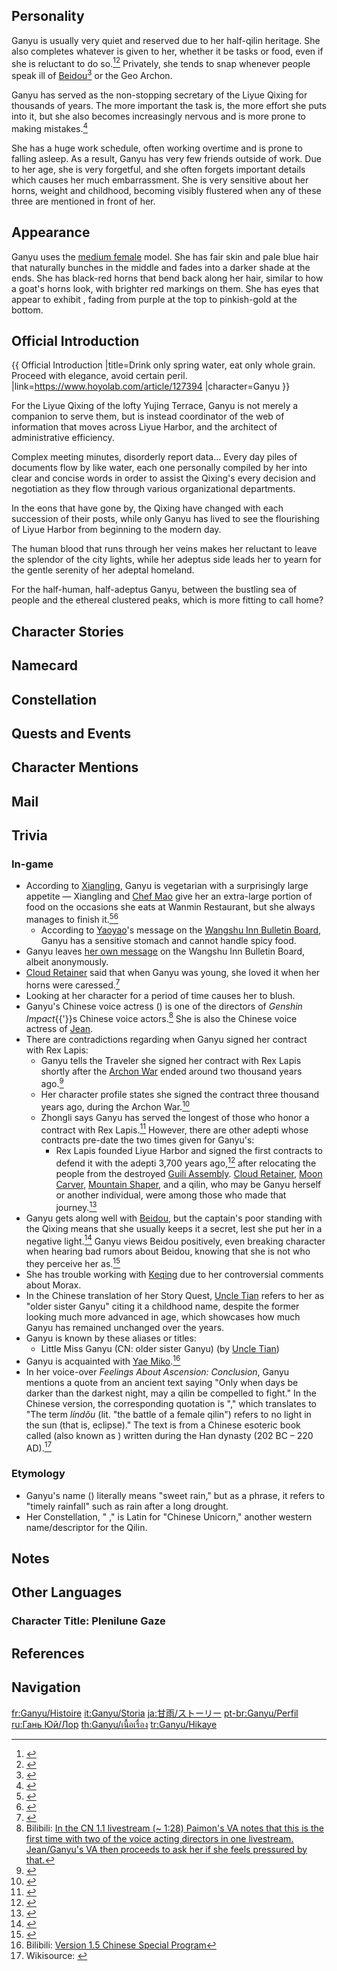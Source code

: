 {{CharacterTabs}}
{{Quote|The secretary to the Liyue Qixing. The blood of both human and illuminated beast flows within her veins.<br />Graceful and quiet by nature, yet the gentle disposition of qilin sees not even the slightest conflict with even the most arduous of workloads.<br />After all, Ganyu firmly believes that all the work she does is in honor of her contract with Rex Lapis, seeking the well-being of all living things within Liyue.|Description from the Official Website<ref>Official ''Genshin Impact'' Website: [https://genshin.hoyoverse.com/en/character/liyue?char=11 Ganyu]</ref>}}

==Personality==
{{Quote|The secretary at [[Yuehai Pavilion]]. The blood of the qilin, an illuminated beast, flows within her veins.|In-game character attributes and profile page text}}
Ganyu is usually very quiet and reserved due to her half-qilin heritage. She also completes whatever is given to her, whether it be tasks or food, even if she is reluctant to do so.<ref>{{Ref/VO|Keqing|About Ganyu: Skepticism}}</ref><ref>{{Ref/NPC|Chef Mao}}</ref> Privately, she tends to snap whenever people speak ill of [[Beidou]]<ref>{{Ref/VO|Ganyu|About Beidou}}</ref> or the Geo Archon.

Ganyu has served as the non-stopping secretary of the Liyue Qixing for thousands of years. The more important the task is, the more effort she puts into it, but she also becomes increasingly nervous and is more prone to making mistakes.<ref>{{Ref/CS|Ganyu|2}}</ref>

She has a huge work schedule, often working overtime and is prone to falling asleep. As a result, Ganyu has very few friends outside of work. Due to her age, she is very forgetful, and she often forgets important details which causes her much embarrassment. She is very sensitive about her horns, weight and childhood, becoming visibly flustered when any of these three are mentioned in front of her.

==Appearance==
{{See also|Frostdew Trail}}
<!-- Keep appearance section short and concise. Limit to 3-4 sentences. Outfits should be described on the outfit pages. -->
Ganyu uses the [[:Category:Medium Female Characters|medium female]] model. She has fair skin and pale blue hair that naturally bunches in the middle and fades into a darker shade at the ends. She has black-red horns that bend back along her hair, similar to how a goat's horns look, with brighter red markings on them. She has eyes that appear to exhibit {{w|Heterochromia_iridum#Sectoral|sectoral heterochromia}}, fading from purple at the top to pinkish-gold at the bottom.

==Official Introduction==
{{
Official Introduction
|title=Drink only spring water, eat only whole grain. Proceed with elegance, avoid certain peril.
|link=https://www.hoyolab.com/article/127394
|character=Ganyu
}}
{{Quote|It is said that the qilin carry an auspicious grace, yet who knows of the loneliness of a benevolent being among the sea of people?|Tianshu of the Liyue Qixing}}

For the Liyue Qixing of the lofty Yujing Terrace, Ganyu is not merely a companion to serve them, but is instead coordinator of the web of information that moves across Liyue Harbor, and the architect of administrative efficiency.

Complex meeting minutes, disorderly report data... Every day piles of documents flow by like water, each one personally compiled by her into clear and concise words in order to assist the Qixing's every decision and negotiation as they flow through various organizational departments.

In the eons that have gone by, the Qixing have changed with each succession of their posts, while only Ganyu has lived to see the flourishing of Liyue Harbor from beginning to the modern day.

The human blood that runs through her veins makes her reluctant to leave the splendor of the city lights, while her adeptus side leads her to yearn for the gentle serenity of her adeptal homeland.

For the half-human, half-adeptus Ganyu, between the bustling sea of people and the ethereal clustered peaks, which is more fitting to call home?

==Character Stories==
{{Character Story
|title1        = Character Details
|text1         = <p>Though many in [[Liyue]] are fascinated by life in [[Yujing Terrace]], its day-to-day operations and rules are a mystery to them.</p><p>They are aware that the [[Liyue Qixing]] are the cream of the crop who hold the fate of the city in their hands, but the calculations and data behind the Qixing's every decision are far harder to grasp.</p><p>The people understand that the new policies announced each year will change the dynamics of the market, yet none can comprehend how policy is plucked from complex meeting minutes and compiled into something easier on the human eye.</p><p>As the secretary of [[Yuehai Pavilion]], Ganyu undertakes many tasks that ordinary folk do not see.</p><p>For those that have witnessed her standing by the dock at daybreak, enjoying her breakfast in silence, it is difficult to imagine her in such a post.</p><p>Even still, by the time the sun has fully risen, she will have returned to Yuehai Pavilion overlooking Yujing Terrace, to continue to fulfill her contract.</p><p>A contract that she signed three thousand years ago with [[Rex Lapis]].</p>
|mention1      = Morax

|title2        = Character Story 1
|friendship2   = 2
|text2         = <p>Ganyu is not the secretary of any one leader in the Liyue Qixing but is instead the general secretary for the entire organization. Under her gentle exterior, Ganyu is as persevering as stone itself. This was something that Rex Lapis, the leader of the adepti, noticed very early on. Thus when the Liyue Qixing first emerged ages ago, Ganyu was their secretary. Through the years and the changes in the Qixing's roster, Ganyu has remained by their side as a constant. This has also meant that the mountainous piles of paperwork from the various departments and bureaus in Liyue have fallen upon Ganyu's shoulders. But though her workload has increased seven, a hundred, or even a thousandfold, her sense of responsibility has never wavered. Someone once queried as to the source of her motivation and received an answer that was not quite congruous with the question. "What I've done... is nothing compared to what Rex Lapis has accomplished."</p>
|mention2      = Morax

|title3        = Character Story 2
|friendship3   = 3
|text3         = <p>"I work for the well-being of all living things in Liyue."</p><p>Under almost all circumstances, Ganyu is a very trustworthy secretary.</p><p>It is hard to imagine anyone outperforming her in the face of such an enormous workload, especially given her unique and penetrating insights into all of Liyue's matters.</p><p>Nevertheless, her reliability can only be guaranteed under "almost all circumstances."</p><p>The more important the matter, the more Ganyu strives for perfection, and the more nervous she becomes. Under pressure, her nervousness does result in the occasional error.</p><p>One such incident occurred during the Rite of Descension, without doubt the most important annual event in Liyue's calendar.</p><p>Ganyu was three minutes late for the Rite and had to squeeze through the crowd in full view of all.</p><p>Later on, with a face as red as a tomato, she stammered her way through an unconvincing explanation, all the while apologizing profusely to Rex Lapis in her heart.</p><p>Her colleagues guessed that there must be some reason for the mistake.</p><p>Those who did not know her well saw that Rex Lapis did not mind, and thus paid the incident no attention.</p><p>Those closer to her worried in private, and asked if she needed a workload adjustment or a short vacation, but Ganyu refused.</p><p>"I spent two hours making sure that I wasn't wearing anything too similar to last year's Rite..."</p><p>Needless to say, Ganyu was not about to admit to this being the real reason for her tardiness!</p>
|mention3      = Morax

|title4        = Character Story 3
|friendship4   = 4
|text4         = <p>How long is a thousand years?</p><p>Long enough for the [[Glaze Lily|Glaze Lilies]] that once teemed throughout [[Dihua Marsh]] to be wiped out by floodwaters, and long enough for the thriving settlement that sprung up upon [[Guili Plains]] to come to ruin in war.</p><p>How short is a thousand years?</p><p>To Ganyu, it has felt shorter than the blink of an eye.</p><p>Throughout a passage of time unimaginable to mortals, Ganyu has been working on all manner of things at Yujing Terrace.</p><p>She recorded the raising and demolishing of every building, and witnessed the rise to prosperity of every industry.</p><p>Ganyu's sense of objectivity towards the passage of time comes from the endless reams of data she must trawl through, and from the ever-increasing number of colors she finds that she needs to categorize it all.</p><p>All this time, her mindset has never changed &mdash; she constantly wavers between her human and adeptus halves.</p><p>On one hand, Ganyu the [[qilin]] finds it difficult to comprehend mortal squabbles.</p><p>But on the other hand, her human blood reminds her always to hold out hope that she might someday be able to fit in.</p>
|mention4      = 

|title5        = Character Story 4
|friendship5   = 5
|text5         = <p>Outside the confines of her work, Ganyu very quickly shows how different she is from most other people.</p><p>She has a habit of taking afternoon naps and has a shockingly accurate internal clock. When lunch hour arrives, no matter where she is, she will simply curl up into a ball and fall asleep on the spot. Even the raucous dancing of hilichurls will fail to wake her.</p><p>These habits were at first just a running joke within the Liyue Qixing.</p><p>But once, after accompanying the then-[[Tianxuan]] to lunch outside the city, a well-fed Ganyu simply crawled into the nearest roadside haystack. She ended up being transported all the way to Dihua Marsh, awakening only after bumping her head during the unloading.</p><p>Unable to find Ganyu anywhere over the subsequent three hours, and knowing that she would not depart unannounced, the Tianxuan almost filed a missing person report.</p><p>After receiving a stern admonishment to "only take afternoon naps where it's safe," Ganyu retorted:</p><p>"Well... isn't everywhere in Liyue safe?"</p><p>Perhaps, with the mixture of human and illuminated beast blood flowing through her veins, Ganyu's understanding of the world's affairs is a little different to that of most humans.</p>
|mention5      = 

|title6        = Character Story 5
|friendship6   = 6
|text6         = <p>Ganyu's qilin heritage is little-known in [[Liyue Harbor]].</p><p>Whenever she is asked by someone walking along [[Feiyun Slope]] as to the obvious protrusions in her hair, she says that they are ornamental heirlooms.</p><p>"If I told them the truth, they would distance themselves from me..."</p><p>Despite never having been on particularly close terms with Liyue's citizens in the first place, Ganyu would still not consider distancing to be a good thing.</p><p>Her more important reason for hiding the truth is to prevent curious onlookers from touching her qilin horns.</p><p>After all, a qilin's horns are a sensitive part of their body, both physically and mentally speaking.</p><p>Another secret that Ganyu is anxious to keep hidden is the fact that she is watching her physique.</p><p>The qilin are strict vegetarians, but Liyue is a veritable powerhouse of gastronomical delights, one in which even vegetarians struggle to control their appetites.</p><p>Ganyu, who has grown accustomed to city life, is thus very vigilant in matters concerning her weight and physique.</p><p>Whenever she finds herself being drawn towards some delicious dish, she will attempt to reassert her self-control. For Ganyu, the difficulty of such a challenge is second only to finding a Flaming Flower atop Dragonspine.</p><p>But she is not one to give up half-way through the ascent.</p><p>During the Archon War, she once choked a giant monster to death with ease after getting lodged in its throat when it tried to eat her, said monster having fatally underestimated quite how wide her waistline was.</p><p>For Ganyu, avoiding any similarly embarrassing episodes in the future is an absolute must.</p>
|mention6      = 

|title7        = The Flora of Yujing Terrace
|friendship7   = 4
|text7         = <p>Handwritten notes detail the morphological features and behaviors of the plants in Yujing Terrace, with each beautiful stroke penned by Ganyu's own hand.</p><p>The notes are succinct, comprehensive, and well-categorized, and even offer some insights that one would be hard-pressed to find elsewhere on the market.</p><p>These include pointers on caring for Glaze Lilies and methods for grafting [[Silk Flower]]s.</p><p>In readability and scientific accessibility, they come close to the standard of official publications.</p><p>Or rather, this is the experience if one starts reading from the front.</p><p>Skip to near the end, however, and one may well be left dumbfounded.</p><p>The final few pages are a shocking rash of black ink and frantically scribbled-out text.</p><p>Reading patiently and painstakingly between the lines, one might just discover that these notes were, at one time, various methods for vegetable cultivation.</p><p>"But if I learn to grow vegetables, I'll be even less able to control my appetite."</p><p>Her hands balling into fists, it was with much difficulty that Ganyu erased the results of her research.</p><p>Later, whilst watering the plants on an empty stomach, Ganyu found herself plunging her head into a thicket of Silk Flowers, fantasizing that they were Sweet Flowers in an effort to comfort herself.</p><p>Many more fantasy [[Sweet Flower]]s followed shortly afterward during her afternoon nap...</p>
|mention7      = 

|title8        = Vision
|friendship8   = 6
|text8         = <p>Qilin are paragons of benevolence among the [[adepti]], drinking only freshwater and eating only plants. Flies they will not hurt, and a bruised reed they will not break. They do not travel abroad, do not gather in herds, and no trap will hold them. They are leisurely yet composed, active but reserved &mdash; a gentle and elegant race. Yet when a wicked beast from the sea arose and threatened the land beneath their feet, that peaceful life ceased to be an option. Three thousand years ago, Ganyu answered the call of Morax the God of Geo, aiding him in the Archon Wars. And when the war was over, she chose to stay in Liyue and help the humans build a better polity there. The first Liyue Qixing would need support, and she took this task up as a matter of course, becoming their secretary. The moment she made that decision, a [[Vision]] appeared at her hip, granting her power to resonate with the world to a degree beyond her natural abilities. Whether she would grow strong enough to no longer need it, or whether she would use it as a last resort in Liyue's defense... Regardless, she chose to serve as the bridge between adepti and humans. Her Vision, then, was proof and witness of her new duty.</p>
|mention8      = Morax
}}

==Namecard==
{{Namecard|Ganyu: Qilin}}

==Constellation==
{{Constellation Lore|Sinae Unicornis}}

==Quests and Events==
{{Quests and Events
|Three to Get Ready, and Here We Go = cinematic
|The Stars Inscribe the Year's Wishes = cinematic
|Where the Heart Finds Rest = cinematic
}}

==Character Mentions==
{{Character Mentions}}

==Mail==
{{Mails by Category List|noheader=1}}

==Trivia==
===In-game===
* According to [[Xiangling]], Ganyu is vegetarian with a surprisingly large appetite &mdash; Xiangling and [[Chef Mao]] give her an extra-large portion of food on the occasions she eats at Wanmin Restaurant, but she always manages to finish it.<ref>{{Ref/VO|Xiangling|About Ganyu}}</ref><ref>{{Ref/NPC|Chef Mao}}</ref>
** According to [[Yaoyao]]'s message on the [[Wangshu Inn Bulletin Board#Yaoyao's Message|Wangshu Inn Bulletin Board]], Ganyu has a sensitive stomach and cannot handle spicy food.
* Ganyu leaves [[Wangshu Inn Bulletin Board#Ganyu's Message|her own message]] on the Wangshu Inn Bulletin Board, albeit anonymously.
* [[Cloud Retainer]] said that when Ganyu was young, she loved it when her horns were caressed.<ref name="unicorn">{{Ref/Quest|Sea of Clouds, Sea of People}}</ref>
* Looking at her character for a period of time causes her to blush.
* Ganyu's Chinese voice actress ({{zh|林簌}}) is one of the directors of ''Genshin Impact''{{'}}s Chinese voice actors.<ref group="Note">Bilibili: [https://www.bilibili.com/video/BV18Z4y1V7rB In the CN 1.1 livestream (~ 1:28) Paimon's VA notes that this is the first time with two of the voice acting directors in one livestream. Jean/Ganyu's VA then proceeds to ask her if she feels pressured by that.]</ref> She is also the Chinese voice actress of [[Jean]].
* There are contradictions regarding when Ganyu signed her contract with Rex Lapis:
** Ganyu tells the Traveler she signed her contract with Rex Lapis shortly after the [[Archon War]] ended around two thousand years ago.<ref name="SF">{{Ref/Quest|Solitary Fragrance}}</ref>
** Her character profile states she signed the contract three thousand years ago, during the Archon War.<ref name="GanyuStoryCD">{{Ref/CS|Ganyu|Character Details}}</ref>
** Zhongli says Ganyu has served the longest of those who honor a contract with Rex Lapis.<ref name="ZL VO">{{Ref/VO|Zhongli|About Ganyu}}</ref> However, there are other adepti whose contracts pre-date the two times given for Ganyu's:
*** Rex Lapis founded Liyue Harbor and signed the first contracts to defend it with the adepti 3,700 years ago,<ref name="TFF">{{Ref/Quest|The Fond Farewell}}</ref> after relocating the people from the destroyed [[Guili Assembly]]. [[Cloud Retainer]], [[Moon Carver]], [[Mountain Shaper]], and a qilin, who may be Ganyu herself or another individual, were among those who made that journey.<ref>{{Ref/Quest|Three to Get Ready, and Here We Go}}</ref>
* Ganyu gets along well with [[Beidou]], but the captain's poor standing with the Qixing means that she usually keeps it a secret, lest she put her in a negative light.<ref>{{Ref/VO|Beidou|About Ganyu}}</ref> Ganyu views Beidou positively, even breaking character when hearing bad rumors about Beidou, knowing that she is not who they perceive her as.<ref>{{Ref/VO|Ganyu|About Beidou}}</ref>
* She has trouble working with [[Keqing]] due to her controversial comments about Morax.
* In the Chinese translation of her Story Quest, [[Uncle Tian]] refers to her as "older sister Ganyu" citing it a childhood name, despite the former looking much more advanced in age, which showcases how much Ganyu has remained unchanged over the years.
* Ganyu is known by these aliases or titles:
** Little Miss Ganyu (CN: older sister Ganyu) (by [[Uncle Tian]])
* Ganyu is acquainted with [[Yae Miko]].<ref>Bilibili: [https://www.bilibili.com/video/BV17y4y147fa Version 1.5 Chinese Special Program]</ref>
* In her voice-over ''Feelings About Ascension: Conclusion'', Ganyu mentions a quote from an ancient text saying "Only when days be darker than the darkest night, may a qilin be compelled to fight." In the Chinese version, the corresponding quotation is "{{zh|麟斗则日无光}}," which translates to "The term ''líndǒu'' (lit. "the battle of a female qilin") refers to no light in the sun (that is, eclipse)." The text is from a Chinese esoteric book called {{Lang|''Kǒngyǎntú''|zh=孔演图}} (also known as {{Lang|''Chūnqiū-Yǎnkǒngtú''|zh=春秋演孔图}}) written during the Han dynasty (202 BC – 220 AD).<ref>Wikisource: [https://zh.wikisource.org/wiki/欽定古今圖書集成/博物彙編/禽蟲典/第056卷 {{zh|欽定古今圖書集成 博物彙編 禽蟲典 第056卷}}]</ref>

===Etymology===
* Ganyu's name ({{zh|甘雨|Gānyǔ}}) literally means "sweet rain," but as a phrase, it refers to "timely rainfall" such as rain after a long drought.
* Her Constellation, "{{wt|Sinae}} {{wt|unicornis|Unicornis}}," is Latin for "Chinese Unicorn," another western name/descriptor for the Qilin.

==Notes==
{{Reflist|note=1}}

==Other Languages==
===Character Title: Plenilune Gaze===
{{Other Languages
|en      = Plenilune Gaze
|zhs     = 循循守月
|zhs_rm  = Xúnxún Shǒuyuè
|zht     = 循循守月
|zht_rm  = Xúnxún Shǒuyuè
|zh_tl   = 
|ja      = 循々守月
|ja_rm   = Junjun Shugetsu{{Assumed}}
|ja_tl   = 
|ko      = {{tt|리월|璃月}}의 {{tt|수호자|守護者}}
|ko_rm   = Riwol-ui Suhoja
|ko_tl   = Guardian of Liyue
|es      = La Vigía del Plenilunio
|es_tl   = The Watcher of the Full Moon
|fr      = Défense fervente
|fr_tl   = Fervent Defense
|ru      = Взгляд полнолуния
|ru_tl   = Look of Full Moon
|th      = ผู้พิทักษ์แห่งจันทรา
|th_rm   = Phu-phi-thak haeng Chan-tha-ra
|th_tl   = Guardian of the Moon
|vi      = Người Bảo Vệ Tận Tâm
|vi_tl   = Devoted Guardian
|de      = Mondhüter
|de_tl   = Moon Tender
|id      = Plenilune Gaze
|pt      = Defensora Devota
|pt_tl   = Devote Defender
|tr      = Dolunay Gözcüsü
|tr_tl   = 
|it      = Sguardo del plenilunio
|it_tl   = Plenilune Gaze
}}

==References==
{{Reflist|2}}

==Navigation==
{{Character Navbox|link type=lore}}

[[fr:Ganyu/Histoire]]
[[it:Ganyu/Storia]]
[[ja:甘雨/ストーリー]]
[[pt-br:Ganyu/Perfil]]
[[ru:Гань Юй/Лор]]
[[th:Ganyu/เนื้อเรื่อง]]
[[tr:Ganyu/Hikaye]]